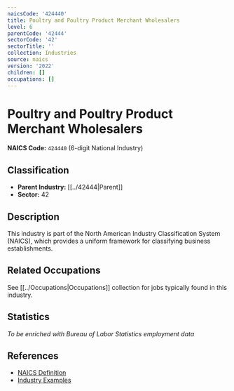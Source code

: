 ```yaml
---
naicsCode: '424440'
title: Poultry and Poultry Product Merchant Wholesalers
level: 6
parentCode: '42444'
sectorCode: '42'
sectorTitle: ''
collection: Industries
source: naics
version: '2022'
children: []
occupations: []
---
```

# Poultry and Poultry Product Merchant Wholesalers

**NAICS Code:** `424440` (6-digit National Industry)

## Classification

- **Parent Industry:** [[../42444|Parent]]
- **Sector:** 42

## Description

This industry is part of the North American Industry Classification System (NAICS), which provides a uniform framework for classifying business establishments.

## Related Occupations

See [[../Occupations|Occupations]] collection for jobs typically found in this industry.

## Statistics

*To be enriched with Bureau of Labor Statistics employment data*

## References

- [NAICS Definition](https://www.census.gov/naics/)
- [Industry Examples](https://www.census.gov/naics/2022NAICS/)
